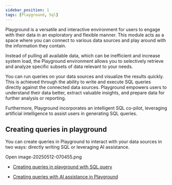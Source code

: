 ```yaml
---
sidebar_position: 1
tags: [Playground, Sql]
---
```


Playground is a versatile and interactive environment for users to engage with their data in an exploratory and flexible manner. This module acts as a space where you can connect to various data sources and play around with the information they contain.

Instead of pulling all available data, which can be inefficient and increase system load, the Playground environment allows you to selectively retrieve and analyze specific subsets of data relevant to your needs.

You can run queries on your data sources and visualize the results quickly. This is achieved through the ability to write and execute SQL queries directly against the connected data sources. Playground empowers users to understand their data better, extract valuable insights, and prepare data for further analysis or reporting.

Furthermore, Playground incorporates an intelligent SQL co-pilot, leveraging artificial intelligence to assist users in generating SQL queries.

## Creating queries in playground

You can create queries in Playground to interact with your data sources in two ways: directly writing SQL or leveraging AI assistance.

Open image-20250512-070455.png

-   [Creating queries in playground with SQL query](https://saasxl.atlassian.net/wiki/spaces/documentation/pages/220692503/DataGOL+Documentation#Creating-queries-in-playground.1)
    
-   [Creating queries with AI assistance in Playground](https://saasxl.atlassian.net/wiki/spaces/documentation/pages/220692503/DataGOL+Documentation#Creating-queries-with-AI-assistance-in-Playground)
    
    